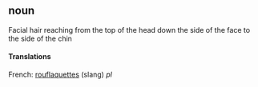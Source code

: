 {{rfc}}
==noun==
Facial hair reaching from the top of the head down the side of the face to the side of the chin
====Translations====
French: [[rouflaquettes]] (slang) ''pl''
